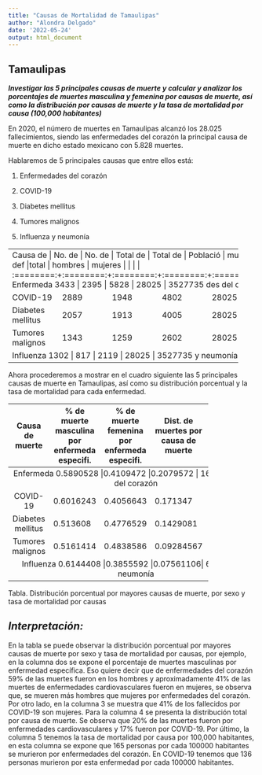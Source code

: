 ---
title: "Causas de Mortalidad de Tamaulipas"
author: "Alondra Delgado"
date: '2022-05-24'
output: html_document
---

## Tamaulipas

***Investigar las 5 principales causas de muerte y calcular y analizar los porcentajes de muertes masculina y femenina por causas de muerte, así como la distribución por causas de muerte y la tasa de mortalidad por causa (100,000 habitantes)***

En 2020, el número de muertes en Tamaulipas alcanzó los 28.025 fallecimientos, siendo las enfermedades del corazón la principal causa de muerte en dicho estado mexicano con 5.828 muertes.

Hablaremos de 5 principales causas que entre ellos está:

1.  Enfermedades del corazón

2.  COVID-19

3.  Diabetes mellitus

4.  Tumores malignos

5.  Influenza y neumonía

+----------+----------+----------+----------+----------+----------+
| Causa de | No. de   | No. de   | Total de | Total de | Població |
| muerte    def.      |def       | def      | def      |total     |
|            hombres  | mujeres  |          |          |          |
+:========:+:========:+:========:+:========:+:========:+:========:+
| Enfermeda  3433     | 2395     | 5828     | 28025    | 3527735	|
| des del      
| corazón       
+----------+----------+----------+----------+----------+----------+
| COVID-19 | 2889     | 1948     | 4802     | 28025    | 3527735  |
+----------+----------+----------+----------+----------+----------+
| Diabetes | 2057     | 1913     | 4005     | 28025    | 3527735  |
| mellitus |          |          |          |          |          |
+----------+----------+----------+----------+----------+----------+
| Tumores  | 1343     | 1259     | 2602     | 28025    | 3527735  |
| malignos |          |          |          |          |          |
+----------+----------+----------+----------+----------+----------+
| Influenza  1302     | 817      | 2119     | 28025    | 3527735  
| y     
| neumonía 
+----------+----------+----------+----------+----------+----------+

Ahora procederemos a mostrar en el cuadro siguiente las 5 principales causas de muerte en Tamaulipas, así como su distribución porcentual y la tasa de mortalidad para cada enfermedad.

+----------+----------+----------+----------+------------+
| Causa de | %        | %        | Dist.    | Tasa de    |
| muerte   | de muerte| de muerte| de       | mortalidad |
|          | masculina| femenina | muertes  | por causas |
|          | por      | por      | por      | (100,000)  |
|          | enfermeda| enfermeda| causa de |            | 
|          | especifi.| especifi.| muerte   |            |
+:========:+==========+:========:+==========+:==========:+
| Enfermeda 0.5890528 |0.4109472 |0.2079572 |  165.2052  | 
| des del      
| corazón       
+----------+----------+----------+----------+------------+
| COVID-19 |0.6016243 |0.4056643 | 0.171347 | 136.1213   | 
+----------+----------+----------+----------+------------+
| Diabetes |0.513608  |0.4776529 |0.1429081 | 113.5289   | 
| mellitus |          |          |          |            |       
+----------+----------+----------+----------+------------+
| Tumores  |0.5161414 |0.4838586 |0.09284567| 73.75837    |
| malignos |          |          |          |            |   
+----------+----------+----------+----------+------------+
| Influenza 0.6144408 |0.3855592 |0.07561106| 60.06687    |
| y     
| neumonía 
+----------+----------+----------+----------+------------+

Tabla. Distribución porcentual por mayores causas de muerte, por sexo y
tasa de mortalidad por causas

## ***Interpretación:***

En la tabla se puede observar la distribución porcentual por mayores causas de muerte por sexo y tasa de mortalidad por causas, por ejemplo, en la columna dos se expone el porcentaje de muertes masculinas por enfermedad específica. Eso quiere decir que de enfermedades del corazón 59% de las muertes fueron en los hombres y aproximadamente 41% de las muertes de enfermedades cardiovasculares fueron en mujeres, se observa que, se mueren más hombres que mujeres por enfermedades del corazón.
Por otro lado, en la columna 3 se muestra que 41% de los fallecidos por COVID-19 son mujeres. Para la columna 4 se presenta la distribución total por causa de muerte. Se observa que 20% de las muertes fueron por enfermedades cardiovasculares y 17% fueron por COVID-19. Por último, la columna 5 tenemos la tasa de mortalidad por causa por 100,000 habitantes, en esta columna se expone que 165 personas por cada 100000 habitantes se murieron por enfermedades del corazón.
En COVID-19 tenemos que 136 personas murieron por esta
enfermedad por cada 100000 habitantes.